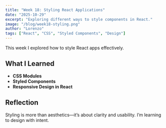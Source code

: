 ```yaml
---
title: "Week 18: Styling React Applications"
date: "2025-10-29"
excerpt: "Exploring different ways to style components in React."
image: "/blog/week18-styling.png"
author: "Lorenzo"
tags: ["React", "CSS", "Styled Components", "Design"]
---
```


This week I explored how to style React apps effectively.

## What I Learned

- **CSS Modules**
- **Styled Components**
- **Responsive Design in React**

## Reflection

Styling is more than aesthetics—it’s about clarity and usability. I’m learning to design with intent.
